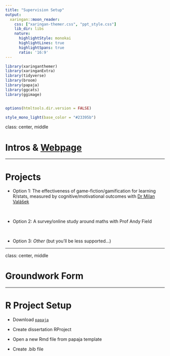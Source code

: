 ```yaml
---
title: "Supervision Setup"
output:
  xaringan::moon_reader:
    css: ["xaringan-themer.css", "ppt_style.css"]
    lib_dir: libs
    nature:
      highlightStyle: monokai
      highlightLines: true
      highlightSpans: true
      ratio: '16:9'
---
```



```r
library(xaringanthemer)
library(xaringanExtra)
library(tidyverse)
library(broom)
library(papaja)
library(ggcats)
library(ggimage)


options(htmltools.dir.version = FALSE)

```

```r

style_mono_light(base_color = "#23395b")
```

class: center, middle

# Intros & [Webpage](https://desupervision.netlify.app/)


---

# Projects

- Option 1:  The effectiveness of game-fiction/gamification for learning R/stats, measured by cognitive/motivational outcomes with [Dr Milan Valášek](https://and.netlify.app/docs/escape/)

<br>

- Option 2: A survey/online study around maths with Prof Andy Field

<br>

- Option 3: *Other* (but you'll be less supported...)

---

class: center, middle

# Groundwork Form


---

# R Project Setup


- Download [`papaja`](https://desupervision.netlify.app/rmarkdown_tutorial.html)


- Create dissertation RProject


- Open a new Rmd file from papaja template 


- Create .bib file












